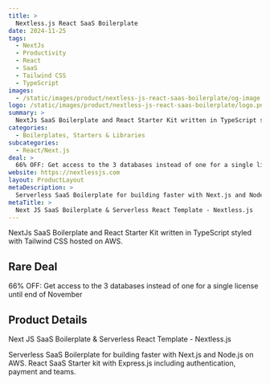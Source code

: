 ```yaml
---
title: >
  Nextless.js React SaaS Boilerplate
date: 2024-11-25
tags:
  - NextJs
  - Productivity
  - React
  - SaaS
  - Tailwind CSS
  - TypeScript
images:
  - /static/images/product/nextless-js-react-saas-boilerplate/og-image.png
logo: /static/images/product/nextless-js-react-saas-boilerplate/logo.png
summary: >
  NextJs SaaS Boilerplate and React Starter Kit written in TypeScript styled with Tailwind CSS hosted on AWS.
categories:
  - Boilerplates, Starters & Libraries
subcategories:
  - React/Next.js
deal: >
  66% OFF: Get access to the 3 databases instead of one for a single license until end of November
website: https://nextlessjs.com
layout: ProductLayout
metaDescription: >
  Serverless SaaS Boilerplate for building faster with Next.js and Node.js on AWS. React SaaS Starter kit with Express.js including authentication, payment and teams.
metaTitle: >
  Next JS SaaS Boilerplate & Serverless React Template - Nextless.js
---
```

NextJs SaaS Boilerplate and React Starter Kit written in TypeScript styled with Tailwind CSS hosted on AWS.

## Rare Deal

66% OFF: Get access to the 3 databases instead of one for a single license until end of November

## Product Details
Next JS SaaS Boilerplate & Serverless React Template - Nextless.js

Serverless SaaS Boilerplate for building faster with Next.js and Node.js on AWS. React SaaS Starter kit with Express.js including authentication, payment and teams.
